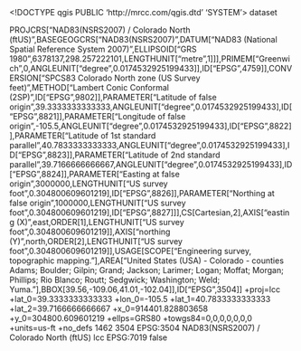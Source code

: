 <!DOCTYPE qgis PUBLIC 'http://mrcc.com/qgis.dtd' 'SYSTEM'>
<qgis version="3.30.2-'s-Hertogenbosch">
  <identifier></identifier>
  <parentidentifier></parentidentifier>
  <language></language>
  <type>dataset</type>
  <title></title>
  <abstract></abstract>
  <links/>
  <dates/>
  <fees></fees>
  <encoding></encoding>
  <crs>
    <spatialrefsys nativeFormat="Wkt">
      <wkt>PROJCRS["NAD83(NSRS2007) / Colorado North (ftUS)",BASEGEOGCRS["NAD83(NSRS2007)",DATUM["NAD83 (National Spatial Reference System 2007)",ELLIPSOID["GRS 1980",6378137,298.257222101,LENGTHUNIT["metre",1]]],PRIMEM["Greenwich",0,ANGLEUNIT["degree",0.0174532925199433]],ID["EPSG",4759]],CONVERSION["SPCS83 Colorado North zone (US Survey feet)",METHOD["Lambert Conic Conformal (2SP)",ID["EPSG",9802]],PARAMETER["Latitude of false origin",39.3333333333333,ANGLEUNIT["degree",0.0174532925199433],ID["EPSG",8821]],PARAMETER["Longitude of false origin",-105.5,ANGLEUNIT["degree",0.0174532925199433],ID["EPSG",8822]],PARAMETER["Latitude of 1st standard parallel",40.7833333333333,ANGLEUNIT["degree",0.0174532925199433],ID["EPSG",8823]],PARAMETER["Latitude of 2nd standard parallel",39.7166666666667,ANGLEUNIT["degree",0.0174532925199433],ID["EPSG",8824]],PARAMETER["Easting at false origin",3000000,LENGTHUNIT["US survey foot",0.304800609601219],ID["EPSG",8826]],PARAMETER["Northing at false origin",1000000,LENGTHUNIT["US survey foot",0.304800609601219],ID["EPSG",8827]]],CS[Cartesian,2],AXIS["easting (X)",east,ORDER[1],LENGTHUNIT["US survey foot",0.304800609601219]],AXIS["northing (Y)",north,ORDER[2],LENGTHUNIT["US survey foot",0.304800609601219]],USAGE[SCOPE["Engineering survey, topographic mapping."],AREA["United States (USA) - Colorado - counties Adams; Boulder; Gilpin; Grand; Jackson; Larimer; Logan; Moffat; Morgan; Phillips; Rio Blanco; Routt; Sedgwick; Washington; Weld; Yuma."],BBOX[39.56,-109.06,41.01,-102.04]],ID["EPSG",3504]]</wkt>
      <proj4>+proj=lcc +lat_0=39.3333333333333 +lon_0=-105.5 +lat_1=40.7833333333333 +lat_2=39.7166666666667 +x_0=914401.828803658 +y_0=304800.609601219 +ellps=GRS80 +towgs84=0,0,0,0,0,0,0 +units=us-ft +no_defs</proj4>
      <srsid>1462</srsid>
      <srid>3504</srid>
      <authid>EPSG:3504</authid>
      <description>NAD83(NSRS2007) / Colorado North (ftUS)</description>
      <projectionacronym>lcc</projectionacronym>
      <ellipsoidacronym>EPSG:7019</ellipsoidacronym>
      <geographicflag>false</geographicflag>
    </spatialrefsys>
  </crs>
  <extent/>
</qgis>
